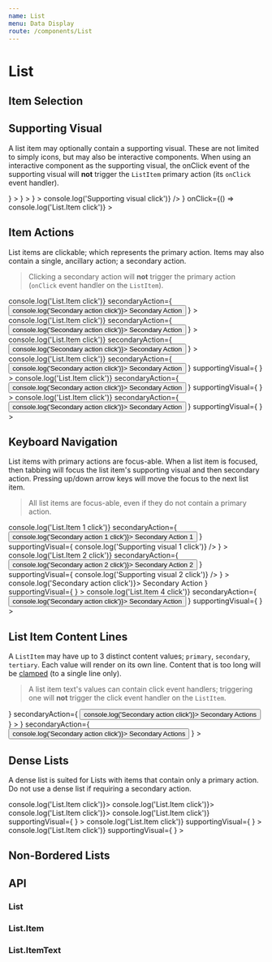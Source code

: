 ```yaml
---
name: List
menu: Data Display
route: /components/List
---
```



# List

## Item Selection

<Playground>
  <List data-test="list-item-selection">
    <List.Item selected>
      <List.ItemText primary="First line of content" />
    </List.Item>
    <List.Item>
      <List.ItemText primary="First line of content" />
    </List.Item>
    <List.Item selected>
      <List.ItemText primary="First line of content" />
    </List.Item>
    <List.Item>
      <List.ItemText primary="First line of content" />
    </List.Item>
  </List>
</Playground>

## Supporting Visual

A list item may optionally contain a supporting visual. These are not limited to simply icons, but may also be interactive components. When using an interactive component as the supporting visual, the onClick event of the supporting visual will **not** trigger the `ListItem` primary action (its `onClick` event handler).

<Playground>
  <List data-test="list-supporting-visual">
    <List.Item
      supportingVisual={
        <Avatar
          size={36}
          src={'http://localhost/VersionOne.Web/css/images/no_avatar.png'}
        />
      }
    >
      <List.ItemText primary="First line of content" />
    </List.Item>
    <List.Item
      supportingVisual={
        <Avatar
          size={36}
          src={'http://localhost/VersionOne.Web/css/images/no_avatar.png'}
        />
      }
    >
      <List.ItemText
        primary="First line of content"
        secondary="Second line of content"
      />
    </List.Item>
    <List.Item
      supportingVisual={
        <Avatar
          size={36}
          src={'http://localhost/VersionOne.Web/css/images/no_avatar.png'}
        />
      }
    >
      <List.ItemText
        primary="First line of content"
        secondary="Second line of content"
        tertiary="Third line of content"
      />
    </List.Item>
    <List.Item
      supportingVisual={
        <IconButton
          icon={AdminIcon}
          onClick={() => console.log('Supporting visual click')}
        />
      }
      onClick={() => console.log('List.Item click')}
    >
      <List.ItemText primary="Action-able (onClick) supporting visual" />
    </List.Item>
  </List>
</Playground>

## Item Actions

List items are clickable; which represents the primary action. Items may also contain a single, ancillary action; a secondary action.

> Clicking a secondary action will **not** trigger the primary action (`onClick` event handler on the `ListItem`).

<Playground>
  <List data-test="list-item-actions">
    <List.Item
      onClick={() => console.log('List.Item click')}
      secondaryAction={
        <Button onClick={() => console.log('Secondary action click')}>
          Secondary Action
        </Button>
      }
    >
      <List.ItemText primary="First line of content" />
    </List.Item>
    <List.Item
      onClick={() => console.log('List.Item click')}
      secondaryAction={
        <Button onClick={() => console.log('Secondary action click')}>
          Secondary Action
        </Button>
      }
    >
      <List.ItemText
        primary="First line of content"
        secondary="Second line of content"
      />
    </List.Item>
    <List.Item
      onClick={() => console.log('List.Item click')}
      secondaryAction={
        <Button onClick={() => console.log('Secondary action click')}>
          Secondary Action
        </Button>
      }
    >
      <List.ItemText
        primary="First line of content"
        secondary="Second line of content"
        tertiary="Third line of content"
      />
    </List.Item>
    <List.Item
      onClick={() => console.log('List.Item click')}
      secondaryAction={
        <Button onClick={() => console.log('Secondary action click')}>
          Secondary Action
        </Button>
      }
      supportingVisual={
        <Avatar
          size={36}
          src={'http://localhost/VersionOne.Web/css/images/no_avatar.png'}
        />
      }
    >
      <List.ItemText primary="First line of content" />
    </List.Item>
    <List.Item
      onClick={() => console.log('List.Item click')}
      secondaryAction={
        <Button onClick={() => console.log('Secondary action click')}>
          Secondary Action
        </Button>
      }
      supportingVisual={
        <Avatar
          size={36}
          src={'http://localhost/VersionOne.Web/css/images/no_avatar.png'}
        />
      }
    >
      <List.ItemText
        primary="First line of content"
        secondary="Second line of content"
      />
    </List.Item>
    <List.Item
      onClick={() => console.log('List.Item click')}
      secondaryAction={
        <Button onClick={() => console.log('Secondary action click')}>
          Secondary Action
        </Button>
      }
      supportingVisual={
        <Avatar
          size={36}
          src={'http://localhost/VersionOne.Web/css/images/no_avatar.png'}
        />
      }
    >
      <List.ItemText
        primary="First line of content"
        secondary="Second line of content"
        tertiary="Third line of content"
      />
    </List.Item>
  </List>
</Playground>

## Keyboard Navigation

List items with primary actions are focus-able. When a list item is focused, then tabbing will focus the list item's supporting visual and then secondary action. Pressing up/down arrow keys will move the focus to the next list item.

> All list items are focus-able, even if they do not contain a primary action.

<Playground>
  <List data-test="list-focusable">
    <List.Item
      onClick={() => console.log('List.Item 1 click')}
      secondaryAction={
        <Button onClick={() => console.log('Secondary action 1 click')}>
          Secondary Action 1
        </Button>
      }
      supportingVisual={
        <IconButton
          icon={AdminIcon}
          onClick={() => console.log('Supporting visual 1 click')}
        />
      }
    >
      <List.ItemText primary="1" />
    </List.Item>
    <List.Item
      onClick={() => console.log('List.Item 2 click')}
      secondaryAction={
        <Button onClick={() => console.log('Secondary action 2 click')}>
          Secondary Action 2
        </Button>
      }
      supportingVisual={
        <IconButton
          icon={AdminIcon}
          onClick={() => console.log('Supporting visual 2 click')}
        />
      }
    >
      <List.ItemText primary="2" />
    </List.Item>
    <List.Item
      secondaryAction={
        <Button onClick={() => console.log('Secondary action click')}>
          Secondary Action
        </Button>
      }
      supportingVisual={
        <Avatar
          size={36}
          src={'http://localhost/VersionOne.Web/css/images/no_avatar.png'}
        />
      }
    >
      <List.ItemText primary="3 (not focusable)" />
    </List.Item>
    <List.Item
      onClick={() => console.log('List.Item 4 click')}
      secondaryAction={
        <Button onClick={() => console.log('Secondary action click')}>
          Secondary Action
        </Button>
      }
      supportingVisual={
        <Avatar
          size={36}
          src={'http://localhost/VersionOne.Web/css/images/no_avatar.png'}
        />
      }
    >
      <List.ItemText primary="4" />
    </List.Item>
  </List>
</Playground>

## List Item Content Lines

A `ListItem` may have up to 3 distinct content values; `primary`, `secondary`, `tertiary`. Each value will render on its own line. Content that is too long will be [clamped](/components/Clamp) (to a single line only).

> A list item text's values can contain click event handlers; triggering one will **not** trigger the click event handler on the `ListItem`.

<Playground>
  <List data-test="list-content-too-long">
    <List.Item
      supportingVisual={
        <Avatar
          size={36}
          src={'http://localhost/VersionOne.Web/css/images/no_avatar.png'}
        />
      }
      secondaryAction={
        <Button onClick={() => console.log('Secondary action click')}>
          Secondary Actions
        </Button>
      }
    >
      <List.ItemText
        primary="Long second line of text. Long second line of text. Long second line of text. Long second line of text. Long second line of text. Long second line of text. Long second line of text. Long second line of text. Long second line of text."
        secondary="Long second line of text. Long second line of text. Long second line of text. Long second line of text. Long second line of text. Long second line of text. Long second line of text. Long second line of text. Long second line of text."
        tertiary="Long third line of text. Long third line of text. Long third line of text. Long third line of text. Long third line of text. Long third line of text. Long third line of text. Long third line of text. Long third line of text."
      />
    </List.Item>
    <List.Item
      supportingVisual={
        <Avatar
          size={36}
          src={'http://localhost/VersionOne.Web/css/images/no_avatar.png'}
        />
      }
      secondaryAction={
        <Button onClick={() => console.log('Secondary action click')}>
          Secondary Actions
        </Button>
      }
    >
      <List.ItemText
        primary="Longsecondlineoftext.Longsecondlineoftext.Longsecondlineoftext.Longsecondlineoftext.Longsecondlineoftext.Longsecondlineoftext.Longsecondlineoftext.Longsecondlineoftext.Longsecondlineoftext."
        secondary="Longsecondlineoftext.Longsecondlineoftext.Longsecondlineoftext.Longsecondlineoftext.Longsecondlineoftext.Longsecondlineoftext.Longsecondlineoftext.Longsecondlineoftext.Longsecondlineoftext."
        tertiary="Longthirdlineoftext.Longthirdlineoftext.Longthirdlineoftext.Longthirdlineoftext.Longthirdlineoftext.Longthirdlineoftext.Longthirdlineoftext.Longthirdlineoftext.Longthirdlineoftext."
      />
    </List.Item>
  </List>
</Playground>

## Dense Lists

A dense list is suited for Lists with items that contain only a primary action. Do not use a dense list if requiring a secondary action.

<Playground>
  <List dense>
    <List.Item onClick={() => console.log('List.Item click')}>
      <List.ItemText primary="First line of content" />
    </List.Item>
    <List.Item onClick={() => console.log('List.Item click')}>
      <List.ItemText
        primary="First line of content"
        secondary="Second line of content"
      />
    </List.Item>
    <List.Item onClick={() => console.log('List.Item click')}>
      <List.ItemText
        primary="First line of content"
        secondary="Second line of content"
        tertiary="Third line of content"
      />
    </List.Item>
    <List.Item
      onClick={() => console.log('List.Item click')}
      supportingVisual={
        <Avatar
          size={36}
          src={'http://localhost/VersionOne.Web/css/images/no_avatar.png'}
        />
      }
    >
      <List.ItemText primary="First line of content" />
    </List.Item>
    <List.Item
      onClick={() => console.log('List.Item click')}
      supportingVisual={
        <Avatar
          size={36}
          src={'http://localhost/VersionOne.Web/css/images/no_avatar.png'}
        />
      }
    >
      <List.ItemText
        primary="First line of content"
        secondary="Second line of content"
      />
    </List.Item>
    <List.Item
      onClick={() => console.log('List.Item click')}
      supportingVisual={
        <Avatar
          size={36}
          src={'http://localhost/VersionOne.Web/css/images/no_avatar.png'}
        />
      }
    >
      <List.ItemText
        primary="First line of content"
        secondary="Second line of content"
        tertiary="Third line of content"
      />
    </List.Item>
  </List>
</Playground>

## Non-Bordered Lists

<Playground>
  <List noBorder>
    <List.Item>
      <List.ItemText
        primary="First line of content"
        secondary="Second line of content"
        tertiary="third line of content"
      />
    </List.Item>
    <List.Item>
      <List.ItemText
        primary="First line of content"
        secondary="Second line of content"
        tertiary="third line of content"
      />
    </List.Item>
    <List.Item>
      <List.ItemText
        primary="First line of content"
        secondary="Second line of content"
        tertiary="third line of content"
      />
    </List.Item>
  </List>
</Playground>

## API

### List

<PropsTable of={List} />

### List.Item

<PropsTable of={List.Item} />

### List.ItemText

<PropsTable of={List.ItemText} />
